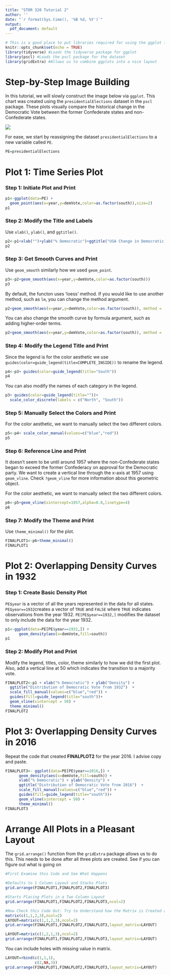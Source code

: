 ```yaml
---
title: "STOR 320 Tutorial 2"
author: ''
date: "`r format(Sys.time(), '%B %d, %Y')`"
output:
  pdf_document: default
---
```


```r
# This is a good place to put libraries required for using the ggplot function
knitr::opts_chunk$set(echo = TRUE)
library(tidyverse) #Loads the tidyverse package for ggplot
library(pscl) #Loads the pscl package for the dataset
library(gridExtra) #Allows us to combine ggplots into a nice layout

```

# Step-by-Step Image Building

In this tutorial, we will slowly construct the image below via `ggplot`. This chart was created using the `presidentialElections` dataset in the `pscl` package. These plots visually compare the historical change in the Democratic Vote between the former Confederate states and non-Confederate states.

<img src="finalplot.png" style="border:1;">

For ease, we start by reassigning the dataset `presidentialElections` to a new variable called `PE`.

```r
PE=presidentialElections
```


# Plot 1: Time Series Plot

### Step 1: Initiate Plot and Print
```r
p1<-ggplot(data=PE) +
  geom_point(aes(x=year,y=demVote,color=as.factor(south)),size=2)
p1
```

### Step 2: Modify the Title and Labels

Use `xlab()`, `ylab()`, and `ggtitle()`.
```r
p2<-p1+xlab("")+ylab("% Democratic")+ggtitle("USA Change in Democratic Vote")
p2
```

### Step 3: Get Smooth Curves and Print

Use `geom_smooth` similarly how we used `geom_point`.
```r
p3<-p2+geom_smooth(aes(x=year,y=demVote,color=as.factor(south)))
p3
```

By default, the functon uses 'loess' method. If you would like to use another method, such as `lm`, you can change the method argument.

```r
p2+geom_smooth(aes(x=year,y=demVote,color=as.factor(south)), method = 'lm')
```

You can also change the smooth curve by formula argument, such as adding higher-order terms.
```r
p2+geom_smooth(aes(x=year,y=demVote,color=as.factor(south)), method = 'lm', formula = y ~ poly(x, 2))
```

### Step 4: Modify the Legend Title and Print

Since the legend is for the color aesthetic we use `guides(color=guide_legend(title=COMPLETE_INSIDE))` to rename the legend.
```r
p4<-p3+ guides(color=guide_legend(title="South"))
p4
```

You can also modify the names of each category in the legend.
```r
p3+ guides(color=guide_legend(title=""))+
  scale_color_discrete(labels = c("North", "South"))
```

### Step 5: Manually Select the Colors and Print

For the color aesthetic, we want to manually select the two different colors.
```r
p5<-p4+ scale_color_manual(values=c("blue","red"))
p5
```


### Step 6: Reference Line and Print

It doesn't seem to be until around 1957 where the non-Confederate states began to exceed the former Confederacy on approval for the Democratic party. We want to create a vertical line through the x-axis at 1957  using `geom_vline`. Check `?geom_vline` for more information about this geometric object.

For the color aesthetic, we want to manually select the two different colors.
```r
p6<-p5+geom_vline(xintercept=1957,alpha=0.8,linetype=4)
p6
```

### Step 7: Modify the Theme and Print

Use `theme_minimal()` for the plot.
```r
FINALPLOT1<-p6+theme_minimal()
FINALPLOT1
```


# Plot 2: Overlapping Density Curves in 1932

### Step 1: Create Basic Density Plot

`PE$year` is a vector of all the years represented in the data for all states. `PE$year==1932`creates a vector of `TRUE` and `FALSE` where `TRUE` indicates observations from the year 1932. `PE[PE$year==1932,]` modifies the dataset to only include the data for the year 1932.

```r
p1<-ggplot(data=PE[PE$year==1932,]) +
      geom_density(aes(x=demVote,fill=south))
p1
```

### Step 2: Modify Plot and Print

Modify the legend, titles, color, theme similarly to how we did the first plot. Also, add a vertical line at 50 which indicates the transition to a majority vote.

```r
FINALPLOT2<-p1 + xlab("% Democratic") + ylab("Density") + 
  ggtitle("Distribution of Democratic Vote from 1932")  +
  scale_fill_manual(values=c("blue","red")) +
  guides(fill=guide_legend(title="south"))+ 
  geom_vline(xintercept = 50) + 
  theme_minimal()
FINALPLOT2
```

# Plot 3: Overlapping Density Curves in 2016

Repeat the code that created **FINALPLOT2** for the year 2016. I advise copy and paste. 

```r
FINALPLOT3<- ggplot(data=PE[PE$year==2016,]) +
      geom_density(aes(x=demVote,fill=south)) + 
      xlab("% Democratic") + ylab("Density") + 
      ggtitle("Distribution of Democratic Vote from 2016")  +
      scale_fill_manual(values=c("blue","red")) +
      guides(fill=guide_legend(title="south"))+ 
      geom_vline(xintercept = 50) + 
      theme_minimal()
FINALPLOT3
```


# Arrange All Plots in a Pleasant Layout

The `grid.arrange()` function from the `gridExtra` package allows us to do this. This needs to be done after all three plots are created. See if you can figure out what is going on

```r
#First Examine this Code and See What Happens

#Defaults to 1 Column Layout and Stacks Plots
grid.arrange(FINALPLOT1,FINALPLOT2,FINALPLOT3) 

#Starts Placing Plots in a Two Column Layout
grid.arrange(FINALPLOT1,FINALPLOT2,FINALPLOT3,ncol=2) 

#Now Check this Code Out: Try to Understand how the Matrix is Created and How the Layout is Controlled by the Matrix. Modify It to Get What I created
matrix(c(1,1,2,3),ncol=2)
LAYOUT=matrix(c(1,1,2,3),ncol=2)
grid.arrange(FINALPLOT1,FINALPLOT2,FINALPLOT3,layout_matrix=LAYOUT)

LAYOUT=matrix(c(1,2,1,3),ncol=2)
grid.arrange(FINALPLOT1,FINALPLOT2,FINALPLOT3,layout_matrix=LAYOUT)
```

You can include holes with missing value in matrix.

```r
LAYOUT=rbind(c(1,1,1),
             c(2,NA,3))
grid.arrange(FINALPLOT1,FINALPLOT2,FINALPLOT3,layout_matrix=LAYOUT)
```




